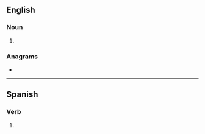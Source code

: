 {{also|pujás}}
==English==

===Noun===
{{head|en|noun plural form}}

# {{plural of|puja|lang=en}}

===Anagrams===
* {{anagrams|en|a=ajpsu|jaups}}

----

==Spanish==

===Verb===
{{head|es|verb form}}

# {{es-verb form of|ending=ar|mood=indicative|tense=present|pers=2|formal=no|number=singular|pujar}}